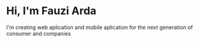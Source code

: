# Hi, I'm Fauzi Arda

I'm creating web aplication  and mobile aplication for the next generation of consumer and companies
